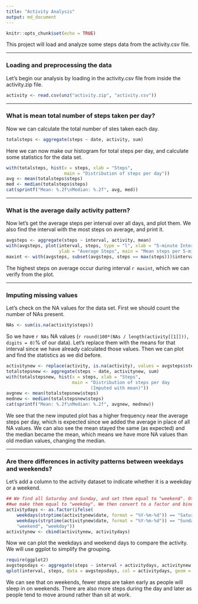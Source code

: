---
title: "Activity Analysis"
output: md_document
---

```{r setup, include=FALSE}
knitr::opts_chunk$set(echo = TRUE)
```

This project will load and analyze some steps data from the activity.csv file.  
 
---
  
### Loading and preprocessing the data 

Let's begin our analysis by loading in the activity.csv file from inside the 
activity.zip file.

```{r loadcsv}
activity <- read.csv(unz("activity.zip", "activity.csv"))
```

---

### What is mean total number of steps taken per day?

Now we can calculate the total number of stes taken each day.

```{r totalsteps}
totalsteps <- aggregate(steps ~ date, activity, sum) 
```

Here we can now make our histogram for total steps per day, and calculate 
some statistics for the data set.

```{r plotandstats}
with(totalsteps, hist(x = steps, xlab = "Steps",
                      main = "Distribution of steps per day"))
avg <- mean(totalsteps$steps)
med <- median(totalsteps$steps)
cat(sprintf("Mean: %.2f\nMedian: %.2f", avg, med))
```

---

### What is the average daily activity pattern?

Now let's get the average steps per interval over all days, and plot them. We
also find the interval with the most steps on average, and print it.

```{r avgperday}
avgsteps <- aggregate(steps ~ interval, activity, mean) 
with(avgsteps, plot(interval, steps, type = "l", xlab = "5-minute Interval",
                    ylab = "Average Steps", main = "Mean steps per 5-minute interval"))
maxint <- with(avgsteps, subset(avgsteps, steps == max(steps)))$interval
```

The highest steps on average occur during interval `r maxint`, which
we can verify from the plot.

---

### Imputing missing values

Let's check on the NA values for the data set. First we should count the
number of NAs present.

```{r NAs}
NAs <- sum(is.na(activity$steps))
```

So we have `r NAs` NA values (`r round(100*(NAs / length(activity[[1]])), digits = 0)`%
of our data). Let's replace them with the means for that interval since we
have already calculated those values. Then we can plot and find the statistics
as we did before.

```{r missingtomean}
activitynew <- replace(activity, is.na(activity), values = avgsteps$steps)
totalstepsnew <- aggregate(steps ~ date, activitynew, sum) 
with(totalstepsnew, hist(x = steps, xlab = "Steps",
                         main = "Distribution of steps per day
                                (Imputed with mean)"))
avgnew <- mean(totalstepsnew$steps)
mednew <- median(totalstepsnew$steps)
cat(sprintf("Mean: %.2f\nMedian: %.2f", avgnew, mednew))
```

We see that the new imputed plot has a higher frequency near the average steps 
per day, which is expected since we added the average in place of all NA values.
We can also see the mean stayed the same (as expected) and the median became the
mean, which means we have more NA values than old median values, changing the median.

---

### Are there differences in activity patterns between weekdays and weekends?

Let's add a column to the activity dataset to indicate whether it is a weekday
or a weekend.

```{r weekfactor}
## We find all Saturday and Sunday, and set them equal to "weekend". Otherwise
##we make them equal to "weekday". We then convert to a factor and bind the col.
activitydays <- as.factor(ifelse(
    weekdays(strptime(activitynew$date, format = "%Y-%m-%d")) == "Saturday" |
    weekdays(strptime(activitynew$date, format = "%Y-%m-%d")) == "Sunday",
    "weekend", "weekday"))
activitynew <- cbind(activitynew, activitydays)
```

Now we can plot the weekdays and weekend days to compare the activity. We will use ggplot
to simplify the grouping.

```{r plotweekdays, results="hide"}
require(ggplot2)
avgstepsdays <- aggregate(steps ~ interval + activitydays, activitynew, mean)
qplot(interval, steps, data = avgstepsdays, col = activitydays, geom = "line")
```

We can see that on weekends, fewer steps are taken early as people will sleep in on 
weekends. There are also more steps during the day and later as people tend to 
move around rather than sit at work.